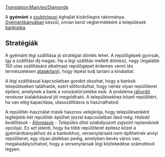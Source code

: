 [[Translation:Main/en/Diamonds]]{{en/-}}
{{hu/Rakomány|név=Gyémánt
|kép=Diamonds.png
|termeli=[[Main/hu/Gyémántbánya|gyémántbánya]] - kizárólag szubtrópusi éghajlaton
|fogadja=[[Main/hu/Bank|bank]]
}}

A '''gyémánt''' a [[Main/en/Éghajlatok/Hu#Szubtrópusi|szubtrópusi]] éghajlat kizárólagos rakománya. [[Main/hu/Gyémántbánya|Gyémántbányában]] készül, onnan kerül végtermékként a települések [[Main/hu/Bank|bankjaiba]].

== Stratégiák ==
A gyémánt légi szállítása jó stratégiai döntés lehet. A repülőgépek gyorsak, így a szállítási díj magas. Ha a légi szállítás mellett döntesz, nagy (legalább 150 utas szállítására alkalmas) repülőgépet érdemes venni (és természetesen [[Main/hu/Járművek átalakítása|átalakítani]]), hogy lépést tudj tartani a kínálattal.

A légi szállítással kapcsolatban gondot okozhat, hogy a bankok településeken találhatók, ezért előfordulhat, hogy nehéz olyan repülőteret építeni, amelynek a bank a vonzáskörzetébe esik.
A probléma [[Main/hu/Ráhordó szolgáltatás|ráhordó]] rendszer kialakításával jól megoldható. A településekhez közeli repülőtért, ha van elég kapacitása, utasszállításra is használhatod. 

A repülőtér-használat másik hasznos velejárója, hogy településenként legfeljebb két repülőtér épülhet (ezzel kapcsolatban lásd még: ''Haladó beállítások'' - [[Main/en/Haladó beállítások/Állomások/Hu#Állomások - Egyéb beállítások|Állomások]] - ''Település által szabályozott zajszint reptereknek'' opciója). Ez azt jelenti, hogy ha több repülőteret építesz közel a gyémántbányákhoz és a bankokhoz, versenytársaid nem építhetnek annyi repülőteret, egy olyan játékban pedig, amelyben kevés város van, megakadályozhatod, hogy a versenytársak légi közlekedése számottevő legyen.

{{hu/Navbox Rakomány}}